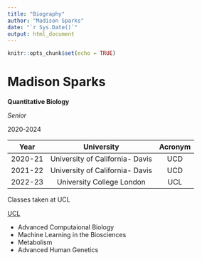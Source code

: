 ```yaml
---
title: "Biography"
author: "Madison Sparks"
date: "`r Sys.Date()`"
output: html_document
---
```


```r
knitr::opts_chunk$set(echo = TRUE)
```

# Madison Sparks

**Quantitative Biology**

*Senior*

2020-2024


| Year | University | Acronym |
|:------:|:-----------:|:----------:|
| 2020-21 | University of California- Davis | UCD |
| 2021-22 | University of California- Davis | UCD |
| 2022-23 | University College London | UCL |


Classes taken at UCL

[UCL](https://www.ucl.ac.uk/)

* Advanced Computaional Biology
* Machine Learning in the Biosciences
* Metabolism
* Advanced Human Genetics

